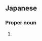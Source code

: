 ==Japanese==
{{ja-kanjitab|ふじ|やま|yomi=k}}

===Proper noun===
{{ja-pos|proper|ふじやま}}

# {{surname|lang=ja|sort=ふじやま}}
